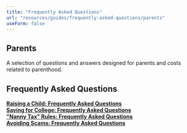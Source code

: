 ```yaml
---
title: "Frequently Asked Questions"
url: "resources/guides/frequently-asked-questions/parents"
useForm: false
---
```



Parents
-------

  
A selection of questions and answers designed for parents and costs related to parenthood.  
  

Frequently Asked Questions
--------------------------

[**Raising a Child: Frequently Asked Questions**](resources/guides/frequently-asked-questions/raising-child-faq)  
[**Saving for College: Frequently Asked Questions**](resources/guides/frequently-asked-questions/saving-for-college-faq)  
[**"Nanny Tax" Rules: Frequently Asked Questions**](resources/guides/frequently-asked-questions/nanny-tax-rules-faq)  
[**Avoiding Scams: Frequently Asked Questions**](resources/guides/frequently-asked-questions/avoiding-scams-faq)  

